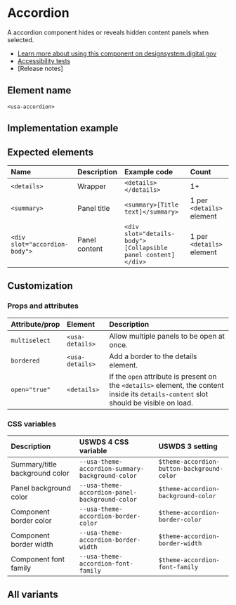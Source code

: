 
# Accordion

A accordion component hides or reveals hidden content panels when selected.

- [Learn more about using this component on designsystem.digital.gov](https://designsystem.digital.gov/components/accordion/)
- [Accessibility tests](https://designsystem.digital.gov/components/accordion/accessibility-tests/)
- [Release notes]

## Element name
`<usa-accordion>`

## Implementation example

<Canvas of={AccordionStories.Default} />

## Expected elements
| Name | Description | Example code | Count |
|:--------|:--------|:--------|:--------|
| `<details>` | Wrapper | `<details></details>` | 1+ |
| `<summary>` | Panel title |`<summary>[Title text]</summary>` | 1 per `<details>` element |
| `<div slot="accordion-body">` | Panel content |`<div slot="details-body">[Collapsible panel content]</div>` | 1 per `<details>` element |

## Customization
### Props and attributes

| Attribute/prop | Element | Description |
|:--------|:--------|:--------|
| `multiselect` | `<usa-details>` | Allow multiple panels to be open at once.
| `bordered` | `<usa-details>` | Add a border to the details element.
| `open="true"` | `<details>` | If the `open` attribute is present on the `<details>` element, the content inside its `details-content` slot should be visible on load.

### CSS variables
| Description | USWDS 4 CSS variable | USWDS 3 setting |
|:--------|:--------|:--------|
| Summary/title background color | `--usa-theme-accordion-summary-background-color` | `$theme-accordion-button-background-color` |
| Panel background color |`--usa-theme-accordion-panel-background-color` | `$theme-accordion-background-color` |
| Component border color |  `--usa-theme-accordion-border-color` | `$theme-accordion-border-color` |
| Component border width | `--usa-theme-accordion-border-width` | `$theme-accordion-border-width` |
| Component font family | `--usa-theme-accordion-font-family` | `$theme-accordion-font-family` |

## All variants

<Stories />
